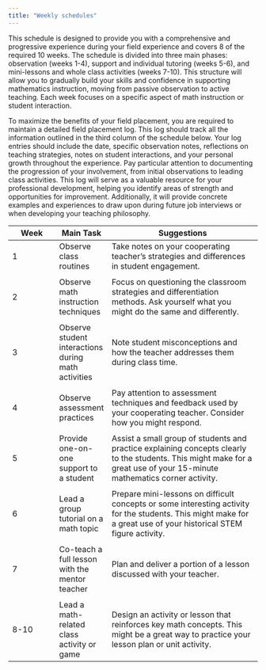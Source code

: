 ```yaml
---
title: "Weekly schedules"
---
```


This schedule is designed to provide you with a comprehensive and progressive experience during your field experience and covers 8 of the required 10 weeks. The schedule is divided into three main phases: observation (weeks 1-4), support and individual tutoring (weeks 5-6), and mini-lessons and whole class activities (weeks 7-10). This structure will allow you to gradually build your skills and confidence in supporting mathematics instruction, moving from passive observation to active teaching. Each week focuses on a specific aspect of math instruction or student interaction.

To maximize the benefits of your field placement, you are required to maintain a detailed field placement log. This log should track all the information outlined in the third column of the schedule below. Your log entries should include the date, specific observation notes, reflections on teaching strategies, notes on student interactions, and your personal growth throughout the experience. Pay particular attention to documenting the progression of your involvement, from initial observations to leading class activities. This log will serve as a valuable resource for your professional development, helping you identify areas of strength and opportunities for improvement. Additionally, it will provide concrete examples and experiences to draw upon during future job interviews or when developing your teaching philosophy.

| Week | Main Task | Suggestions |
|--------------|--------------|--------------------------------------------|
| 1 | Observe class routines | Take notes on your cooperating teacher's strategies and differences in student engagement. |
|  |  |  |
| 2 | Observe math instruction techniques | Focus on questioning the classroom strategies and differentiation methods. Ask yourself what you might do the same and differently. |
|  |  |  |
| 3 | Observe student interactions during math activities | Note student misconceptions and how the teacher addresses them during class time. |
|  |  |  |
| 4 | Observe assessment practices | Pay attention to assessment techniques and feedback used by your cooperating teacher. Consider how you might respond. |
|  |  |  |
| 5 | Provide one-on-one support to a student | Assist a small group of students and practice explaining concepts clearly to the students. This might make for a great use of your 15-minute mathematics corner activity. |
|  |  |  |
| 6 | Lead a group tutorial on a math topic | Prepare mini-lessons on difficult concepts or some interesting activity for the students. This might make for a great use of your historical STEM figure activity. |
|  |  |  |
| 7 | Co-teach a full lesson with the mentor teacher | Plan and deliver a portion of a lesson discussed with your teacher. |
|  |  |  |
| 8-10 | Lead a math-related class activity or game | Design an activity or lesson that reinforces key math concepts. This might be a great way to practice your lesson plan or unit activity. |
